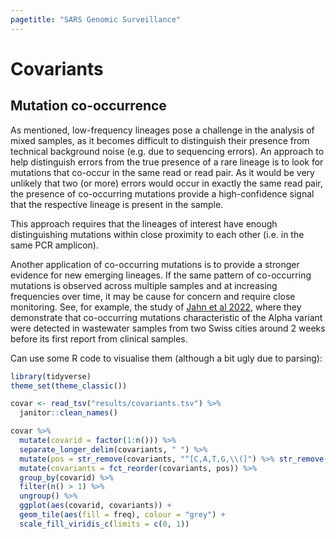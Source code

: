 ```yaml
---
pagetitle: "SARS Genomic Surveillance"
---
```


# Covariants

## Mutation co-occurrence

As mentioned, low-frequency lineages pose a challenge in the analysis of mixed samples, as it becomes difficult to distinguish their presence from technical background noise (e.g. due to sequencing errors). 
An approach to help distinguish errors from the true presence of a rare lineage is to look for mutations that co-occur in the same read or read pair. 
As it would be very unlikely that two (or more) errors would occur in exactly the same read pair, the presence of co-occurring mutations provide a high-confidence signal that the respective lineage is present in the sample. 

This approach requires that the lineages of interest have enough distinguishing mutations within close proximity to each other (i.e. in the same PCR amplicon). 

Another application of co-occurring mutations is to provide a stronger evidence for new emerging lineages.
If the same pattern of co-occurring mutations is observed across multiple samples and at increasing frequencies over time, it may be cause for concern and require close monitoring.
See, for example, the study of [Jahn et al 2022](https://doi.org/10.1038/s41564-022-01185-x), where they demonstrate that co-occurring mutations characteristic of the Alpha variant were detected in wastewater samples from two Swiss cities around 2 weeks before its first report from clinical samples.

Can use some R code to visualise them (although a bit ugly due to parsing): 

```r
library(tidyverse)
theme_set(theme_classic())

covar <- read_tsv("results/covariants.tsv") %>% 
  janitor::clean_names()

covar %>% 
  mutate(covarid = factor(1:n())) %>% 
  separate_longer_delim(covariants, " ") %>% 
  mutate(pos = str_remove(covariants, "^[C,A,T,G,\\(]") %>% str_remove("[C,A,T,G,\\)].*$") %>% as.numeric()) %>% 
  mutate(covariants = fct_reorder(covariants, pos)) %>% 
  group_by(covarid) %>% 
  filter(n() > 1) %>% 
  ungroup() %>% 
  ggplot(aes(covarid, covariants)) +
  geom_tile(aes(fill = freq), colour = "grey") +
  scale_fill_viridis_c(limits = c(0, 1))
```

